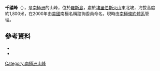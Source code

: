 {{coord|77|30|S|167|23|E|source:GNIS|display=title}}

'''千禧峰'''（{{lang-en|Millennium Peak}}），是[[南極洲|南極洲]]的山峰，位於[[羅斯島|羅斯島]]，處於[[埃里伯斯火山|埃里伯斯火山]]東北坡，海拔高度約1,800米，在2000年由[[美國|美國]]南極名稱諮詢委員命名，現時由[[南極條約體系|南極條約體系]]管理。

==參考資料==
*{{cite gnis | type = antarid | id = 17839| name = Millennium Peak | accessdate = 2013-09-25}}
*{{usgs-gazetteer|id=17839}}

{{DEFAULTSORT:Millennium Peak}}
[[Category:南極洲山峰|Category:南極洲山峰]]


{{RossIsland-geo-stub}}